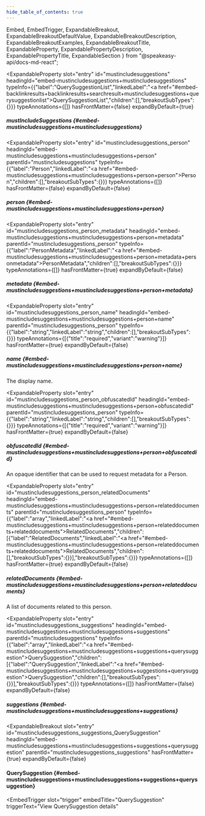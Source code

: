 ```yaml
---
hide_table_of_contents: true
---
```

  Embed,
  EmbedTrigger,
  ExpandableBreakout,
  ExpandableBreakoutDefaultValue,
  ExpandableBreakoutDescription,
  ExpandableBreakoutExamples,
  ExpandableBreakoutTitle,
  ExpandableProperty,
  ExpandablePropertyDescription,
  ExpandablePropertyTitle,
  ExpandableSection
} from "@speakeasy-api/docs-md-react";

<ExpandableSection>

<ExpandableProperty
  slot="entry"
  id="mustincludesuggestions"
  headingId="embed-mustincludesuggestions+mustincludesuggestions"
  typeInfo={{"label":"QuerySuggestionList","linkedLabel":"<a href=\"#embed-backlinkresults+backlinkresults+searchresult+mustincludesuggestions+querysuggestionlist\">QuerySuggestionList</a>","children":[],"breakoutSubTypes":{}}}
  typeAnnotations={[]}
  hasFrontMatter={false}
  expandByDefault={true}
>

<ExpandablePropertyTitle slot="title">

##### mustIncludeSuggestions \{#embed-mustincludesuggestions+mustincludesuggestions\}

</ExpandablePropertyTitle>

</ExpandableProperty>

<ExpandableProperty
  slot="entry"
  id="mustincludesuggestions_person"
  headingId="embed-mustincludesuggestions+mustincludesuggestions+person"
  parentId="mustincludesuggestions"
  typeInfo={{"label":"Person","linkedLabel":"<a href=\"#embed-mustincludesuggestions+mustincludesuggestions+person+person\">Person</a>","children":[],"breakoutSubTypes":{}}}
  typeAnnotations={[]}
  hasFrontMatter={false}
  expandByDefault={false}
>

<ExpandablePropertyTitle slot="title">

##### person \{#embed-mustincludesuggestions+mustincludesuggestions+person\}

</ExpandablePropertyTitle>

</ExpandableProperty>

<ExpandableProperty
  slot="entry"
  id="mustincludesuggestions_person_metadata"
  headingId="embed-mustincludesuggestions+mustincludesuggestions+person+metadata"
  parentId="mustincludesuggestions_person"
  typeInfo={{"label":"PersonMetadata","linkedLabel":"<a href=\"#embed-mustincludesuggestions+mustincludesuggestions+person+metadata+personmetadata\">PersonMetadata</a>","children":[],"breakoutSubTypes":{}}}
  typeAnnotations={[]}
  hasFrontMatter={true}
  expandByDefault={false}
>

<ExpandablePropertyTitle slot="title">

##### metadata \{#embed-mustincludesuggestions+mustincludesuggestions+person+metadata\}

</ExpandablePropertyTitle>

<Embed slot="embed">

<EmbedTrigger slot="trigger" embedTitle="metadata" triggerText="View metadata details">

<Embedmetadata />

</EmbedTrigger>

</Embed>

</ExpandableProperty>

<ExpandableProperty
  slot="entry"
  id="mustincludesuggestions_person_name"
  headingId="embed-mustincludesuggestions+mustincludesuggestions+person+name"
  parentId="mustincludesuggestions_person"
  typeInfo={{"label":"string","linkedLabel":"string","children":[],"breakoutSubTypes":{}}}
  typeAnnotations={[{"title":"required","variant":"warning"}]}
  hasFrontMatter={true}
  expandByDefault={false}
>

<ExpandablePropertyTitle slot="title">

##### name \{#embed-mustincludesuggestions+mustincludesuggestions+person+name\}

</ExpandablePropertyTitle>

<ExpandablePropertyDescription slot="description">

The display name.

</ExpandablePropertyDescription>

</ExpandableProperty>

<ExpandableProperty
  slot="entry"
  id="mustincludesuggestions_person_obfuscatedId"
  headingId="embed-mustincludesuggestions+mustincludesuggestions+person+obfuscatedid"
  parentId="mustincludesuggestions_person"
  typeInfo={{"label":"string","linkedLabel":"string","children":[],"breakoutSubTypes":{}}}
  typeAnnotations={[{"title":"required","variant":"warning"}]}
  hasFrontMatter={true}
  expandByDefault={false}
>

<ExpandablePropertyTitle slot="title">

##### obfuscatedId \{#embed-mustincludesuggestions+mustincludesuggestions+person+obfuscatedid\}

</ExpandablePropertyTitle>

<ExpandablePropertyDescription slot="description">

An opaque identifier that can be used to request metadata for a Person.

</ExpandablePropertyDescription>

</ExpandableProperty>

<ExpandableProperty
  slot="entry"
  id="mustincludesuggestions_person_relatedDocuments"
  headingId="embed-mustincludesuggestions+mustincludesuggestions+person+relateddocuments"
  parentId="mustincludesuggestions_person"
  typeInfo={{"label":"array","linkedLabel":"<a href=\"#embed-mustincludesuggestions+mustincludesuggestions+person+relateddocuments+relateddocuments\">RelatedDocuments</a>","children":[{"label":"RelatedDocuments","linkedLabel":"<a href=\"#embed-mustincludesuggestions+mustincludesuggestions+person+relateddocuments+relateddocuments\">RelatedDocuments</a>","children":[],"breakoutSubTypes":{}}],"breakoutSubTypes":{}}}
  typeAnnotations={[]}
  hasFrontMatter={true}
  expandByDefault={false}
>

<ExpandablePropertyTitle slot="title">

##### relatedDocuments \{#embed-mustincludesuggestions+mustincludesuggestions+person+relateddocuments\}

</ExpandablePropertyTitle>

<ExpandablePropertyDescription slot="description">

A list of documents related to this person.

</ExpandablePropertyDescription>

</ExpandableProperty>

<ExpandableProperty
  slot="entry"
  id="mustincludesuggestions_suggestions"
  headingId="embed-mustincludesuggestions+mustincludesuggestions+suggestions"
  parentId="mustincludesuggestions"
  typeInfo={{"label":"array","linkedLabel":"<a href=\"#embed-mustincludesuggestions+mustincludesuggestions+suggestions+querysuggestion\">QuerySuggestion</a>","children":[{"label":"QuerySuggestion","linkedLabel":"<a href=\"#embed-mustincludesuggestions+mustincludesuggestions+suggestions+querysuggestion\">QuerySuggestion</a>","children":[],"breakoutSubTypes":{}}],"breakoutSubTypes":{}}}
  typeAnnotations={[]}
  hasFrontMatter={false}
  expandByDefault={false}
>

<ExpandablePropertyTitle slot="title">

##### suggestions \{#embed-mustincludesuggestions+mustincludesuggestions+suggestions\}

</ExpandablePropertyTitle>

</ExpandableProperty>

<ExpandableBreakout
  slot="entry"
  id="mustincludesuggestions_suggestions_QuerySuggestion"
  headingId="embed-mustincludesuggestions+mustincludesuggestions+suggestions+querysuggestion"
  parentId="mustincludesuggestions_suggestions"
  hasFrontMatter={true}
  expandByDefault={false}
>

<ExpandableBreakoutTitle slot="title">

#### QuerySuggestion \{#embed-mustincludesuggestions+mustincludesuggestions+suggestions+querysuggestion\}

</ExpandableBreakoutTitle>

<ExpandableBreakoutDescription slot="description">

</ExpandableBreakoutDescription>

<ExpandableBreakoutExamples slot="examples">

</ExpandableBreakoutExamples>

<ExpandableBreakoutDefaultValue slot="defaultValue">

</ExpandableBreakoutDefaultValue>

<Embed slot="embed">

<EmbedTrigger
  slot="trigger"
  embedTitle="QuerySuggestion"
  triggerText="View QuerySuggestion details"
>

<Embedquerysuggestion />

</EmbedTrigger>

</Embed>

</ExpandableBreakout>

</ExpandableSection>